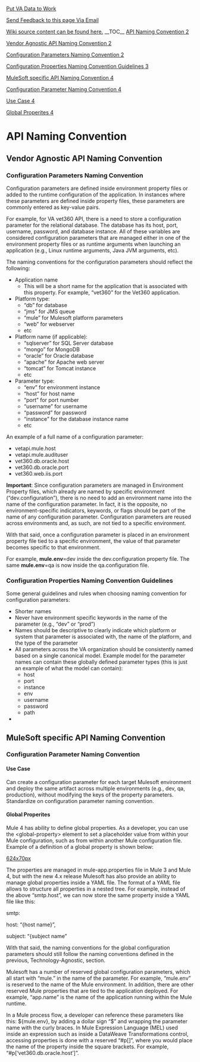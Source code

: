 ﻿<a href=https://department-of-veterans-affairs.github.io/vets-contrib>Put VA Data to Work</a>
<p><a href=mailto:jordan.braunstein@visualintegrator.com;paul.marshall4@va.gov>Send Feedback to this page Via Email</a>
<p><a href=https://github.com/department-of-veterans-affairs/ES-ASG/raw/master/Projects/ES0ASG/ES0ASG0API0Playbook0Project/Content/01.000ASG_API0Playbook_Introduction_Section>Wiki source content can be found here.</a>
__TOC__
[[#api-naming-convention|API Naming Convention 2]]

[[#vendor-agnostic-api-naming-convention|Vendor Agnostic API Naming Convention 2]]

[[#configuration-parameters-naming-convention|Configuration Parameters Naming Convention 2]]

[[#configuration-properties-naming-convention-guidelines|Configuration Properties Naming Convention Guidelines 3]]

[[#mulesoft-specific-api-naming-convention|MuleSoft specific API Naming Convention 4]]

[[#configuration-parameter-naming-convention|Configuration Parameter Naming Convention 4]]

[[#use-case|Use Case 4]]

[[#global-properites|Global Properites 4]]

= API Naming Convention =

===  ===

== Vendor Agnostic API Naming Convention ==

===  ===

=== Configuration Parameters Naming Convention ===

Configuration parameters are defined inside environment property files or added to the runtime configuration of the application. In instances where these parameters are defined inside property files, these parameters are commonly entered as key-value pairs.

For example, for VA vet360 API, there is a need to store a configuration parameter for the relational database. The database has its host, port, username, password, and database instance. All of these variables are considered configuration parameters that are managed either in one of the environment property files or as runtime arguments when launching an application (e.g., Linux runtime arguments, Java JVM arguments, etc).

The naming conventions for the configuration parameters should reflect the following:

* Application name
** This will be a short name for the application that is associated with this property. For example, “vet360” for the Vet360 application.
* Platform type:
** “db” for database
** “jms” for JMS queue
** “mule” for Mulesoft platform parameters
** “web” for webserver
** etc
* Platform name (if applicable):
** “sqlserver” for SQL Server database
** “mongo” for MongoDB
** “oracle” for Oracle database
** “apache” for Apache web server
** “tomcat” for Tomcat instance
** etc
* Parameter type:
** “env” for environment instance
** “host” for host name
** “port” for port number
** “username” for username
** “password” for password
** “instance” for the database instance name
** etc

An example of a full name of a configuration parameter:

* vetapi.mule.host
* vetapi.mule.audituser
* vet360.db.oracle.host
* vet360.db.oracle.port
* vet360.web.iis.port

'''Important''': Since configuration parameters are managed in Environment Property files, which already are named by specific environment (“dev.configuration”), there is no need to add an environment name into the name of the configuration parameter. In fact, it is the opposite, no environment-specific indicators, keywords, or flags should be part of the name of any configuration parameter. Configuration parameters are reused across environments and, as such, are not tied to a specific environment.

With that said, once a configuration parameter is placed in an environment property file tied to a specific environment, the value of that parameter becomes specific to that environment.

For example, '''mule.env'''=dev inside the dev.configuration property file. The same '''mule.env'''=qa is now inside the qa.configuration file.

=== Configuration Properties Naming Convention Guidelines ===

Some general guidelines and rules when choosing naming convention for configuration parameters:

* Shorter names
* Never have environment specific keywords in the name of the parameter (e.g., “dev” or “prod”)
* Names should be descriptive to clearly indicate which platform or system that parameter is associated with, the name of the platform, and the type of the parameter
* All parameters across the VA organization should be consistently named based on a single canonical model. Example model for the parameter names can contain these globally defined parameter types (this is just an example of what the model can contain):
** host
** port
** instance
** env
** username
** password
** path
* 

== MuleSoft specific API Naming Convention ==

=== Configuration Parameter Naming Convention  ===

==== Use Case ====

Can create a configuration parameter for each target Mulesoft environment and deploy the same artifact across multiple environments (e.g., dev, qa, production), without modifying the keys of the property parameters. Standardize on configuration parameter naming convention.

==== Global Properites ====

Mule 4 has ability to define global properties. As a developer, you can use the &lt;global-property&gt; element to set a placeholder value from within your Mule configuration, such as from within another Mule configuration file. Example of a definition of a global property is shown below:

[[https://github.com/department-of-veterans-affairs/ES-ASG/raw/master/Projects/ES%20ASG/ES%20ASG%20API%20Playbook%20Project/Content/05.03%20ASG_API%20Playbook_Configuration%20Parameters_Section/media/image1.png|624x70px]]

The properties are managed in mule-app.properties file in Mule 3 and Mule 4, but with the new 4.x release Mulesoft has also provide an ability to manage global properties inside a YAML file. The format of a YAML file allows to structure all properties in a nested tree. For example, instead of the above “smtp.host”, we can now store the same property inside a YAML file like this:

smtp:

host: “{host name}”,

subject: “{subject name”

With that said, the naming conventions for the global configuration parameters should still follow the naming conventions defined in the previous, Technology-Agnostic, section.

Mulesoft has a number of reserved global configuration parameters, which all start with “mule.” in the name of the parameter. For example, “mule.env” is reserved to the name of the Mule environment. In addition, there are other reserved Mule properties that are tied to the application deployed. For example, “app.name” is the name of the application running within the Mule runtime.

In a Mule process flow, a developer can reference these parameters like this: ${mule.env}, by adding a dollar sign “$” and wrapping the parameter name with the curly braces. In Mule Expression Language (MEL) used inside an expression such as inside a DataWeave Transformations control, accessing properties is done with a reserved “#p[]”, where you would place the name of the property inside the square brackets. For example, “#p[‘vet360.db.oracle.host’]”.





